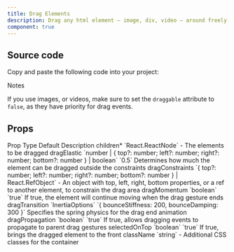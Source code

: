 ```yaml
---
title: Drag Elements
description: Drag any html element — image, div, video — around freely in a container. 
component: true
---
```


<ComponentPreview name="drag-elements-demo" />

## Source code

<Steps>

<Step>Copy and paste the following code into your project:</Step>

<ComponentSource name="drag-elements" />

<Step>Notes</Step>

If you use images, or videos, make sure to set the `draggable` attribute to `false`, as they have priority for drag events.

</Steps>


## Props

<Table>
  <TableHeader>
    <TableRow>
      <TableHead>Prop</TableHead>
      <TableHead>Type</TableHead>
      <TableHead>Default</TableHead>
      <TableHead>Description</TableHead>
    </TableRow>
  </TableHeader>
  <TableBody>
    <TableRow>
      <TableCell>children<span className="text-red-500">*</span></TableCell>
      <TableCell>`React.ReactNode`</TableCell>
      <TableCell>-</TableCell>
      <TableCell>The elements to be dragged</TableCell>
    </TableRow>
    <TableRow>
      <TableCell>dragElastic</TableCell>
      <TableCell>`number | { top?: number; left?: number; right?: number; bottom?: number } | boolean`</TableCell>
      <TableCell>`0.5`</TableCell>
      <TableCell>Determines how much the element can be dragged outside the constraints</TableCell>
    </TableRow>
    <TableRow>
      <TableCell>dragConstraints</TableCell>
      <TableCell>`{ top?: number; left?: number; right?: number; bottom?: number } | React.RefObject<Element>`</TableCell>
      <TableCell>-</TableCell>
      <TableCell>An object with top, left, right, bottom properties, or a ref to another element, to constrain the drag area</TableCell>
    </TableRow>
    <TableRow>
      <TableCell>dragMomentum</TableCell>
      <TableCell>`boolean`</TableCell>
      <TableCell>`true`</TableCell>
      <TableCell>If true, the element will continue moving when the drag gesture ends</TableCell>
    </TableRow>
    <TableRow>
      <TableCell>dragTransition</TableCell>
      <TableCell>`InertiaOptions`</TableCell>
      <TableCell>`{ bounceStiffness: 200, bounceDamping: 300 }`</TableCell>
      <TableCell>Specifies the spring physics for the drag end animation</TableCell>
    </TableRow>
    <TableRow>
      <TableCell>dragPropagation</TableCell>
      <TableCell>`boolean`</TableCell>
      <TableCell>`true`</TableCell>
      <TableCell>If true, allows dragging events to propagate to parent drag gestures</TableCell>
    </TableRow>
    <TableRow>
      <TableCell>selectedOnTop</TableCell>
      <TableCell>`boolean`</TableCell>
      <TableCell>`true`</TableCell>
      <TableCell>If true, brings the dragged element to the front</TableCell>
    </TableRow>
    <TableRow>
      <TableCell>className</TableCell>
      <TableCell>`string`</TableCell>
      <TableCell>-</TableCell>
      <TableCell>Additional CSS classes for the container</TableCell>
    </TableRow>
  </TableBody>
</Table>





